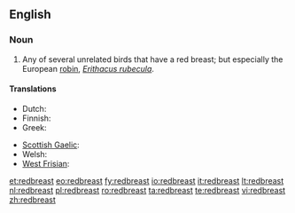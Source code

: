 ==English==

===Noun===
{{en-noun}}

# Any of several unrelated birds that have a red breast; but especially the European [[robin]], ''[[Erithacus rubecula]]''.

====Translations====
{{trans-top|''Erithacus rubecula''}}
* Dutch: {{t+|nl|roodborstje|n}}
* Finnish: {{t+|fi|punarinta}}
* Greek: {{t+|el|κοκκινολαίμης|m|tr=kokkinolaímis|sc=Grek}}
{{trans-mid}}
* [[Scottish Gaelic]]: {{t-|gd|brù-dhearg|m}}
* Welsh: {{t-|cy|bronrhuddyn|m}}
* [[West Frisian]]: {{t+|fy|readboarstke|n}}
{{trans-bottom}}

[[et:redbreast]]
[[eo:redbreast]]
[[fy:redbreast]]
[[io:redbreast]]
[[it:redbreast]]
[[lt:redbreast]]
[[nl:redbreast]]
[[pl:redbreast]]
[[ro:redbreast]]
[[ta:redbreast]]
[[te:redbreast]]
[[vi:redbreast]]
[[zh:redbreast]]